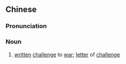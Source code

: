 {{also|战书}}
==Chinese==
{{zh-forms|s=战书}}

===Pronunciation===
{{zh-pron
|m=zhànshū
|cat=n
}}

===Noun===
{{zh-noun}}

# [[written]] [[challenge]] to [[war]]; [[letter]] of [[challenge]]